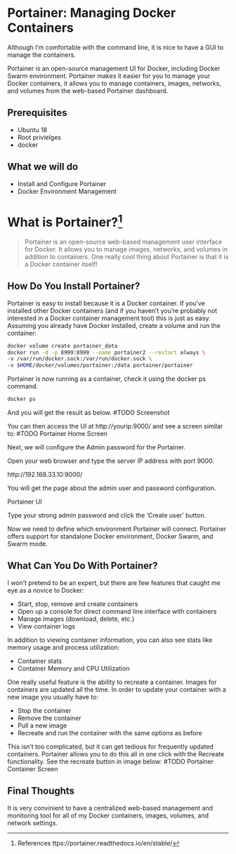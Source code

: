 # Portainer: Managing Docker Containers

Although I’m comfortable with the command line, it is nice to have a GUI to manage the containers. 

Portainer is an open-source management UI for Docker, including Docker Swarm environment. Portainer makes it easier for you to manage your Docker containers, it allows you to manage containers, images, networks, and volumes from the web-based Portainer dashboard.

## Prerequisites

- Ubuntu 18
- Root privielges
- docker

## What we will do

- Install and Configure Portainer
- Docker Environment Management

# What is Portainer?[^1]

>Portainer is an open-source web-based management user interface for Docker. It allows you to manage images, networks, and volumes in addition to containers. One really cool thing about Portainer is that it is a Docker container itself!

## How Do You Install Portainer?

Portainer is easy to install because it is a Docker container. If you’ve installed other Docker containers (and if you haven’t you’re probably not interested in a Docker container management tool) this is just as easy. Assuming you already have Docker installed, create a volume and run the container:

```bash
docker volume create portainer_data
docker run -d -p 8999:8999 --name portainer2 --restart always \
-v /var/run/docker.sock:/var/run/docker.sock \
-v $HOME/docker/volumes/portainer:/data portainer/portainer
```

Portainer is now running as a container, check it using the docker ps command.

```bash
docker ps
```

And you will get the result as below.
#TODO
Screenshot

You can then access the UI at http://yourip:9000/ and see a screen similar to:
#TODO
Portainer Home Screen

Next, we will configure the Admin password for the Portainer.

Open your web browser and type the server IP address with port 9000.

http://192.168.33.10:9000/

You will get the page about the admin user and password configuration.

Portainer UI

Type your strong admin password and click the 'Create user' button.

Now we need to define which environment Portainer will connect. Portainer offers support for standalone Docker environment, Docker Swarm, and Swarm mode.

## What Can You Do With Portainer?
I won’t pretend to be an expert, but there are few features that caught me eye as a novice to Docker:

- Start, stop, remove and create containers
- Open up a console for direct command line interface with containers
- Manage images (download, delete, etc.)
- View container logs

In addition to viewing container information, you can also see stats like memory usage and process utilization:

- Container stats
- Container Memory and CPU Utilization

One really useful feature is the ability to recreate a container. Images for containers are updated all the time. In order to update your container with a new image you usually have to:

- Stop the container
- Remove the container
- Pull a new image
- Recreate and run the container with the same options as before
  
This isn’t too complicated, but it can get tedious for frequently updated containers. Portainer allows you to do this all in one click with the Recreate functionality. See the recreate button in image below:
#TODO
Portainer Container Screen

## Final Thoughts

It is very convinient to have a centralized web-based management and monitoring tool for all of my Docker containers, images, volumes, and network settings. 


[^1]: References ttps://portainer.readthedocs.io/en/stable/